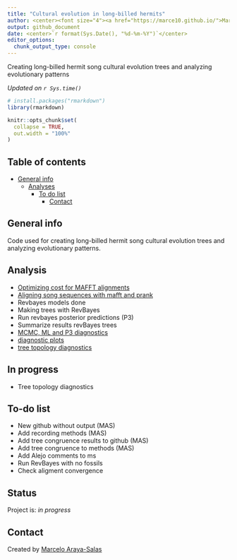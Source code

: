 ```yaml
---
title: "Cultural evolution in long-billed hermits"
author: <center><font size="4"><a href="https://marce10.github.io/">Marcelo Araya-Salas PhD</a> & <a href="https://scholar.google.com/citations?user=0a8k9T8AAAAJ&hl=es&oi=ao"> Beatriz Willink PhD</a></font></center>
output: github_document
date: <center>`r format(Sys.Date(), "%d-%m-%Y")`</center>
editor_options:
  chunk_output_type: console
---
```


<!-- Description  -->
Creating long-billed hermit song cultural evolution trees and analyzing evolutionary patterns

*Updated on `r Sys.time()`*

<!-- README.md is generated from README.Rmd. Please edit that file -->

```r

# install.packages("rmarkdown")
library(rmarkdown)

knitr::opts_chunk$set(
  collapse = TRUE,
  out.width = "100%"
)
```


## Table of contents
* [General info](#general-info)
  * [Analyses](#Analyses)
    * [To do list](#to-do-list)
      * [Contact](#contact)

## General info

Code used for creating long-billed hermit song cultural evolution trees and analyzing evolutionary patterns.

## Analysis

* [Optimizing cost for MAFFT alignments](https://rpubs.com/marcelo-araya-salas/601010)
* [Aligning song sequences with mafft and prank](https://rpubs.com/marcelo-araya-salas/601065)
* Revbayes models done
* Making trees with RevBayes
* Run revbayes posterior predictions (P3)
* Summarize results revBayes trees
- [MCMC, ML and P3 diagnostics](https://rpubs.com/marcelo-araya-salas/722260)
- [diagnostic plots](lbh_cultural_evolution/tree/master/output/MCMC_diagnostic_plots)
- [tree topology diagnostics](https://rpubs.com/marcelo-araya-salas/709692)

## In progress

*  Tree topology diagnostics 

## To-do list

* New github without output (MAS)
* Add recording methods (MAS)
* Add tree congruence results to github (MAS)
* Add tree congruence to methods (MAS)
* Add Alejo comments to ms
* Run RevBayes with no fossils
* Check aligment convergence


## Status
Project is: _in progress_

## Contact
Created by [Marcelo Araya-Salas](https://marceloarayasalas.weebly.com/)


